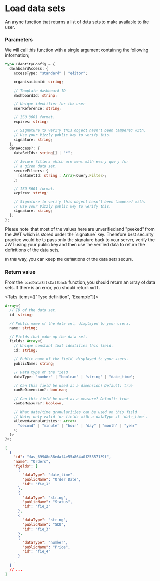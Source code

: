 
# Load data sets

An async function that returns a list of data sets to make available to the user.

### Parameters

We will call this function with a single argument containing the following information;

```typescript
type IdentityConfig = {
  dashboardAccess: {
    accessType: "standard" | "editor";

    organisationId: string;

    // Template dashboard ID
    dashboardId: string;

    // Unique identifier for the user
    userReference: string;

    // ISO 8601 format.
    expires: string;

    // Signature to verify this object hasn't been tampered with.
    // Use your Vizzly public key to verify this.
    signature: string;
  };
  dataAccess?: {
    dataSetIds: string[] | "*";

    // Secure filters which are sent with every query for
    // a given data set.
    secureFilters: {
      [dataSetId: string]: Array<Query.Filter>;
    };

    // ISO 8601 format.
    expires: string;

    // Signature to verify this object hasn't been tampered with.
    // Use your Vizzly public key to verify this.
    signature: string;
  };
};
```

<Callout emoji="🔒">
Please note, that most of the values here are unverified and "peeked" from the JWT which is stored under the `signature` key.
Therefore best security practice would be to pass only the signature back to your server, verify the JWT using your public key
and then use the verified data to return the definitions of the data sets.

In this way, you can keep the definitions of the data sets secure.

</Callout>

### Return value

From the `loadDataSetsCallback` function, you should return an array of data sets. If there is an error, you
should return `null`.

<Tabs items={["Type definition", "Example"]}>
<Tab>

```typescript
Array<{
  // ID of the data set.
  id: string;

  // Public name of the data set, displayed to your users.
  name: string;

  // Fields that make up the data set.
  fields: Array<{
    // Unique constant that identifies this field.
    id: string;

    // Public name of the field, displayed to your users.
    publicName: string;

    // Data type of the field
    dataType: "number" | "boolean" | "string" | "date_time";

    // Can this field be used as a dimension? Default: true
    canBeDimension?: boolean;

    // Can this field be used as a measure? Default: true
    canBeMeasure?: boolean;

    // What date/time granularities can be used on this field
    // Note; only valid for fields with a dataType of `date_time`.
    allowedGranularities?: Array<
      "second" | "minute" | "hour" | "day" | "month" | "year"
    >;
  }>;
}>;
```

</Tab>

<Tab>

```json
[
  {
    "id": "das_69948d88edaf4e55a864a0f25357139f",
    "name": "Orders",
    "fields": [
      {
        "dataType": "date_time",
        "publicName": "Order Date",
        "id": "fie_1"
      },
      {
        "dataType": "string",
        "publicName": "Status",
        "id": "fie_2"
      },
      {
        "dataType": "string",
        "publicName": "SKU",
        "id": "fie_3"
      },
      {
        "dataType": "number",
        "publicName": "Price",
        "id": "fie_4"
      }
    ]
  }
  // ...
]
```

</Tab>
</Tabs>
